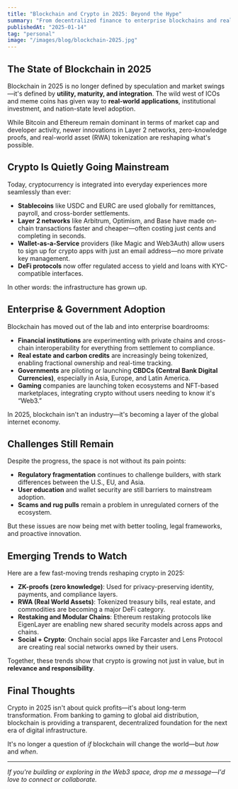 ```yaml
---
title: "Blockchain and Crypto in 2025: Beyond the Hype"
summary: "From decentralized finance to enterprise blockchains and real-world tokenization, discover how blockchain tech is maturing in 2025."
publishedAt: "2025-01-14"
tag: "personal"
image: "/images/blog/blockchain-2025.jpg"
---
```


## The State of Blockchain in 2025

Blockchain in 2025 is no longer defined by speculation and market swings—it's defined by **utility, maturity, and integration**. The wild west of ICOs and meme coins has given way to **real-world applications**, institutional investment, and nation-state level adoption.

While Bitcoin and Ethereum remain dominant in terms of market cap and developer activity, newer innovations in Layer 2 networks, zero-knowledge proofs, and real-world asset (RWA) tokenization are reshaping what's possible.

## Crypto Is Quietly Going Mainstream

Today, cryptocurrency is integrated into everyday experiences more seamlessly than ever:

- **Stablecoins** like USDC and EURC are used globally for remittances, payroll, and cross-border settlements.
- **Layer 2 networks** like Arbitrum, Optimism, and Base have made on-chain transactions faster and cheaper—often costing just cents and completing in seconds.
- **Wallet-as-a-Service** providers (like Magic and Web3Auth) allow users to sign up for crypto apps with just an email address—no more private key management.
- **DeFi protocols** now offer regulated access to yield and loans with KYC-compatible interfaces.

In other words: the infrastructure has grown up.

## Enterprise & Government Adoption

Blockchain has moved out of the lab and into enterprise boardrooms:

- **Financial institutions** are experimenting with private chains and cross-chain interoperability for everything from settlement to compliance.
- **Real estate and carbon credits** are increasingly being tokenized, enabling fractional ownership and real-time tracking.
- **Governments** are piloting or launching **CBDCs (Central Bank Digital Currencies)**, especially in Asia, Europe, and Latin America.
- **Gaming** companies are launching token ecosystems and NFT-based marketplaces, integrating crypto without users needing to know it's “Web3.”

In 2025, blockchain isn't an industry—it's becoming a layer of the global internet economy.

## Challenges Still Remain

Despite the progress, the space is not without its pain points:

- **Regulatory fragmentation** continues to challenge builders, with stark differences between the U.S., EU, and Asia.
- **User education** and wallet security are still barriers to mainstream adoption.
- **Scams and rug pulls** remain a problem in unregulated corners of the ecosystem.

But these issues are now being met with better tooling, legal frameworks, and proactive innovation.

## Emerging Trends to Watch

Here are a few fast-moving trends reshaping crypto in 2025:

- **ZK-proofs (zero knowledge)**: Used for privacy-preserving identity, payments, and compliance layers.
- **RWA (Real World Assets)**: Tokenized treasury bills, real estate, and commodities are becoming a major DeFi category.
- **Restaking and Modular Chains**: Ethereum restaking protocols like EigenLayer are enabling new shared security models across apps and chains.
- **Social + Crypto**: Onchain social apps like Farcaster and Lens Protocol are creating real social networks owned by their users.

Together, these trends show that crypto is growing not just in value, but in **relevance and responsibility**.

## Final Thoughts

Crypto in 2025 isn't about quick profits—it's about long-term transformation. From banking to gaming to global aid distribution, blockchain is providing a transparent, decentralized foundation for the next era of digital infrastructure.

It's no longer a question of *if* blockchain will change the world—but *how* and *when*.

---

*If you're building or exploring in the Web3 space, drop me a message—I'd love to connect or collaborate.*
